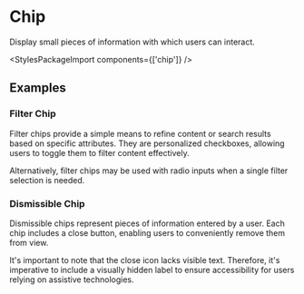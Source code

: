 
<Meta of={ChipStories} />

# Chip

<div className="lead">
  Display small pieces of information with which users can interact.
</div>

<Canvas sourceState="shown" of={ChipStories.Default} />
<div className="hide-col-default">
  <Controls of={ChipStories.Default} />
</div>

<StylesPackageImport components={['chip']} />

## Examples

### Filter Chip

Filter chips provide a simple means to refine content or search results based on specific attributes.
They are personalized checkboxes, allowing users to toggle them to filter content effectively.

<Canvas of={ChipStories.FilterCheckboxChip} />

Alternatively, filter chips may be used with radio inputs when a single filter selection is needed.

<Canvas of={ChipStories.FilterRadioChip} />

### Dismissible Chip

Dismissible chips represent pieces of information entered by a user.
Each chip includes a close button, enabling users to conveniently remove them from view.

It's important to note that the close icon lacks visible text.
Therefore, it's imperative to include a visually hidden label to ensure accessibility for users relying on assistive technologies.

<Canvas of={ChipStories.Dismissible} />
